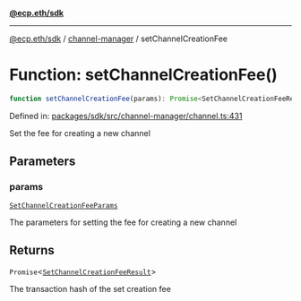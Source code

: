 [**@ecp.eth/sdk**](../../index.mdx)

***

[@ecp.eth/sdk](/sdk-reference/index.mdx) / [channel-manager](/sdk-reference/channel-manager/index.mdx) / setChannelCreationFee

# Function: setChannelCreationFee()

```ts
function setChannelCreationFee(params): Promise<SetChannelCreationFeeResult>;
```

Defined in: [packages/sdk/src/channel-manager/channel.ts:431](https://github.com/ecp-eth/comments-monorepo/blob/main/packages/sdk/src/channel-manager/channel.ts#L431)

Set the fee for creating a new channel

## Parameters

### params

[`SetChannelCreationFeeParams`](/sdk-reference/channel-manager/type-aliases/SetChannelCreationFeeParams.mdx)

The parameters for setting the fee for creating a new channel

## Returns

`Promise`\<[`SetChannelCreationFeeResult`](/sdk-reference/channel-manager/type-aliases/SetChannelCreationFeeResult.mdx)\>

The transaction hash of the set creation fee
